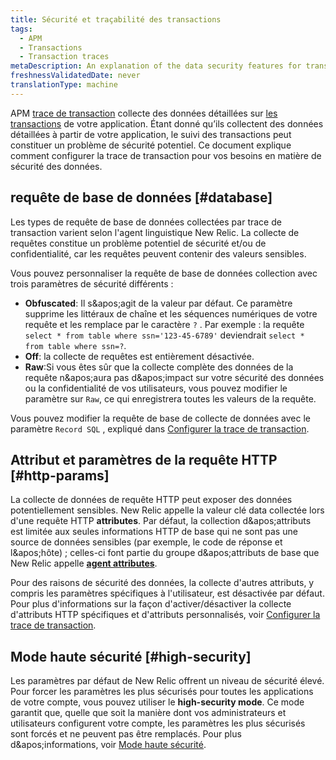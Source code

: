 ```yaml
---
title: Sécurité et traçabilité des transactions
tags:
  - APM
  - Transactions
  - Transaction traces
metaDescription: An explanation of the data security features for transaction traces in APM.
freshnessValidatedDate: never
translationType: machine
---
```


APM [trace de transaction](/docs/apm/transactions/transaction-traces/transaction-traces) collecte des données détaillées sur [les transactions](/docs/accounts-partnerships/education/getting-started-new-relic/glossary#transaction) de votre application. Étant donné qu’ils collectent des données détaillées à partir de votre application, le suivi des transactions peut constituer un problème de sécurité potentiel. Ce document explique comment configurer la trace de transaction pour vos besoins en matière de sécurité des données.

## requête de base de données [#database]

Les types de requête de base de données collectées par trace de transaction varient selon l&apos;agent linguistique New Relic. La collecte de requêtes constitue un problème potentiel de sécurité et/ou de confidentialité, car les requêtes peuvent contenir des valeurs sensibles.

Vous pouvez personnaliser la requête de base de données collection avec trois paramètres de sécurité différents :

* <DNT>**Obfuscated**</DNT>: Il s&amp;apos;agit de la valeur par défaut. Ce paramètre supprime les littéraux de chaîne et les séquences numériques de votre requête et les remplace par le caractère `?` . Par exemple : la requête `select * from table where ssn='123-45-6789'` deviendrait `select * from table where ssn=?`.
* <DNT>**Off**</DNT>: la collecte de requêtes est entièrement désactivée.
* <DNT>**Raw**</DNT>:Si vous êtes sûr que la collecte complète des données de la requête n&amp;apos;aura pas d&amp;apos;impact sur votre sécurité des données ou la confidentialité de vos utilisateurs, vous pouvez modifier le paramètre sur `Raw`, ce qui enregistrera toutes les valeurs de la requête.

Vous pouvez modifier la requête de base de collecte de données avec le paramètre `Record SQL` , expliqué dans [Configurer la trace de transaction](/docs/apm/transactions/transaction-traces/configure-transaction-traces).

## Attribut et paramètres de la requête HTTP [#http-params]

La collecte de données de requête HTTP peut exposer des données potentiellement sensibles. New Relic appelle la valeur clé data collectée lors d&apos;une requête HTTP <DNT>**attributes**</DNT>. Par défaut, la collection d&amp;apos;attributs est limitée aux seules informations HTTP de base qui ne sont pas une source de données sensibles (par exemple, le code de réponse et l&amp;apos;hôte) ; celles-ci font partie du groupe d&amp;apos;attributs de base que New Relic appelle [<DNT>**agent attributes**</DNT>](/docs/agents/manage-apm-agents/agent-data/agent-attributes).

Pour des raisons de sécurité des données, la collecte d&apos;autres attributs, y compris les paramètres spécifiques à l&apos;utilisateur, est désactivée par défaut. Pour plus d&apos;informations sur la façon d&apos;activer/désactiver la collecte d&apos;attributs HTTP spécifiques et d&apos;attributs personnalisés, voir [Configurer la trace de transaction](/docs/apm/transactions/transaction-traces/configure-transaction-traces#config-attributes).

## Mode haute sécurité [#high-security]

Les paramètres par défaut de New Relic offrent un niveau de sécurité élevé. Pour forcer les paramètres les plus sécurisés pour toutes les applications de votre compte, vous pouvez utiliser le <DNT>**high-security mode**</DNT>. Ce mode garantit que, quelle que soit la manière dont vos administrateurs et utilisateurs configurent votre compte, les paramètres les plus sécurisés sont forcés et ne peuvent pas être remplacés. Pour plus d&amp;apos;informations, voir [Mode haute sécurité](/docs/agents/manage-apm-agents/configuration/high-security-mode).
